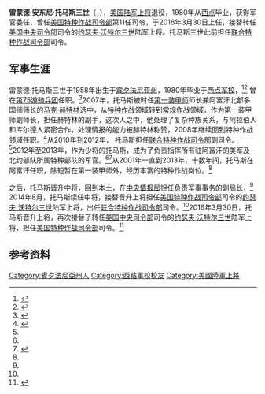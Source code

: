 {{Infobox military person
|name= 雷蒙德·托马斯三世
|image= File:General Raymond A. Thomas III (USSOCOM).jpg
|image_size= 250
|alt= 
|caption= 雷蒙德·托马斯三世陆军上将
|birth_date= {{birth date and age|1958|10|6}}
|death_date= 
|birth_place= [[宾夕法尼亚州|宾夕法尼亚州]]
|death_place= 
|placeofburial= 
|nickname= 
|allegiance= {{flag|United States}}
|branch= {{army|United States}}
|serviceyears= 1980-2019
|rank=[[File:Army-USA-OF-09.svg|45px]] [[上将_(美国)|上将]]
|servicenumber= 
|unit= 
|commands= [[美国特种作战司令部|美国特种作战司令部]]<br/>[[联合特种作战司令部|联合特种作战司令部]]
|battles= [[入侵格林纳达|紧急狂暴行动]]<br/>[[美国入侵巴拿马|正义之师作战]]<br/>[[海湾战争|海湾战争]]<br/>[[伊拉克战争|伊拉克战争]]<br/>[[阿富汗战争_(2001年)|阿富汗战争 (2001年)]]
|awards= [[国防部优异服役勋章|国防部优异服役勋章]] (5)<br/>[[功绩勋章|功绩勋章]]<br/>[[铜星勋章|铜星勋章]] (5)<br/>[[紫心勋章|紫心勋章]]
|relations= 
|laterwork= 
}}

'''雷蒙德·安东尼·托马斯三世'''（{{lang-en|'''Raymond Anthony Thomas III'''}}，{{bd|1958年|10月6日|||CatIdx=Raymond A. Thomas III}}），[[美国陆军|美国陆军]][[上将_(美国)|上将]]退役，1980年从[[西点军校|西点]]毕业，获得军官委任，曾任[[美国特种作战司令部|美国特种作战司令部]]第11任司令，于2016年3月30日上任，接替转任[[美国中央司令部|美国中央司令部]]司令的[[约瑟夫·沃特尔三世|约瑟夫·沃特尔三世]]陆军上将。托马斯三世此前担任[[联合特种作战司令部|联合特种作战司令部]]司令。

==军事生涯==
雷蒙德·托马斯三世于1958年出生于[[宾夕法尼亚州|宾夕法尼亚州]]，1980年毕业于[[西点军校|西点军校]]，<ref name="register">{{Cite web |url=https://books.google.ca/books?id=QqspAQAAIAAJ&q=%22Raymond+Anthony+Thomas+III%22&dq=%22Raymond+Anthony+Thomas+III%22&hl=en&sa=X&ved=0ahUKEwi65b7B9-vKAhUDzWMKHRCxCAMQ6AEIGzAA |title=存档副本 |accessdate=2016-04-17 |archive-date=2016-04-18 |archive-url=https://web.archive.org/web/20160418120639/https://books.google.ca/books?id=QqspAQAAIAAJ&q=%22Raymond+Anthony+Thomas+III%22&dq=%22Raymond+Anthony+Thomas+III%22&hl=en&sa=X&ved=0ahUKEwi65b7B9-vKAhUDzWMKHRCxCAMQ6AEIGzAA |dead-url=no }}</ref><ref name="matthewaid">{{cite web|url=http://www.matthewaid.com/post/50006119624/new-senior-appointment-at-cia|title=New Senior Appointment at CIA – Matthew Aid|publisher=matthewaid.com|accessdate=September 4, 2014|archive-date=2016-04-18|archive-url=https://web.archive.org/web/20160418054146/http://www.matthewaid.com/post/50006119624/new-senior-appointment-at-cia|dead-url=no}}</ref> 曾在[[第75游骑兵团|第75游骑兵团]]任职。<ref name="military">{{cite web|url=http://www.military.com/daily-news/2014/07/30/new-commander-takes-over-jsoc-at-fort-bragg.html|title=New Commander Takes Over JSOC at Fort Bragg | Military.com|publisher=military.com|accessdate=September 4, 2014|archive-date=2016-04-15|archive-url=https://web.archive.org/web/20160415080200/http://www.military.com/daily-news/2014/07/30/new-commander-takes-over-jsoc-at-fort-bragg.html|dead-url=no}}</ref>2007年，托马斯被时任[[第一装甲师|第一装甲师]]师长兼阿富汗北部多国师师长的[[马克·赫特林|马克·赫特林]]选中，从[[特种作战|特种作战]]领域转到[[常规作战|常规作战]]领域，作为第一装甲师副师长，担任赫特林的副手，这次人之中，他处理了复杂种族关系，与阿拉伯人和库尔德人紧密合作，处理情报的能力被赫特林称赞，2008年继续回到特种作战领域任职。<ref name="nytimes">{{cite web|url=http://www.nytimes.com/2011/08/09/us/09commanders.html?pagewanted=all|title=The New York Times|publisher=nytimes.com|accessdate=September 4, 2014|archive-date=2015-11-05|archive-url=https://web.archive.org/web/20151105083411/http://www.nytimes.com/2011/08/09/us/09commanders.html?pagewanted=all|dead-url=no}}</ref>从2010年到2012年， 托马斯担任[[联合特种作战司令部|联合特种作战司令部]]副司令。<ref name="matthewaid"/>2012年至2013年，作为少将的托马斯，成为了负责指挥所有驻阿富汗的美军及北约部队所属特种部队的军官。<ref name="matthewaid"/><ref name="defense">{{cite web|url=http://www.defense.gov/releases/release.aspx?releaseid=15416|title=Defense.gov News Release: General Officer Assignments|publisher=defense.gov|accessdate=September 4, 2014|archive-date=2014-10-08|archive-url=https://web.archive.org/web/20141008230819/http://www.defense.gov/Releases/Release.aspx?ReleaseID=15416|dead-url=no}}</ref>从2001年一直到2013年，十数年间，托马斯在阿富汗任职，除短暂在第一装甲师外，经历丰富的特种作战岗位。<ref name="military"/>

之后，托马斯晋升中将，回到本土，在[[中央情报局|中央情报局]]担任负责军事事务的副局长，<ref name="matthewaid"/> 2014年8月，托马斯续任中将，接替晋升上将担任[[美国特种作战司令部|美国特种作战司令部]]司令的[[约瑟夫·沃特尔三世|约瑟夫·沃特尔三世]]陆军上将，出任[[联合特种作战司令部|联合特种作战司令部]]司令。<ref name="military"/>2016年3月30日，托马斯晋升上将，再次接替了转任[[美国中央司令部|美国中央司令部]]司令的[[约瑟夫·沃特尔三世|约瑟夫·沃特尔三世]]陆军上将，担任[[美国特种作战司令部|美国特种作战司令部]]司令。<ref>{{cite web |url=http://www.socom.mil/News/Pages/VotelrelinquishescommandofUSSOCOM.aspx |title=存档副本 |accessdate=2016-04-04 |deadurl=yes |archiveurl=https://web.archive.org/web/20161019021118/http://www.socom.mil/News/Pages/VotelrelinquishescommandofUSSOCOM.aspx |archivedate=2016-10-19 }}</ref>

==参考资料==
{{DEFAULTSORT:Thomas, Raymond A.}}
[[Category:賓夕法尼亞州人|Category:賓夕法尼亞州人]]
[[Category:西點軍校校友|Category:西點軍校校友]]
[[Category:美國陸軍上將|Category:美國陸軍上將]]
